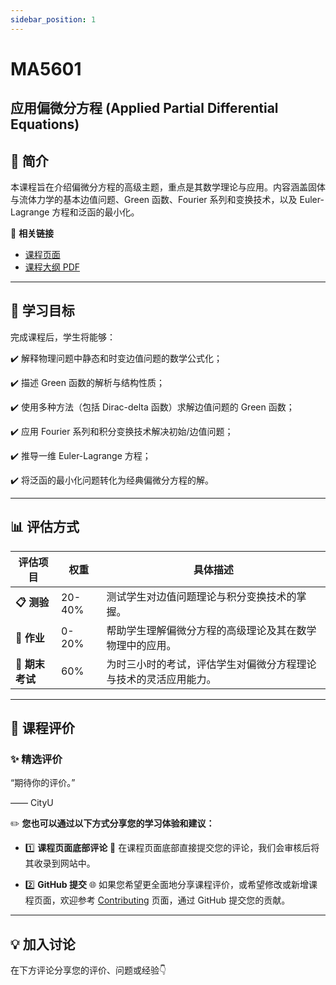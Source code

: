 ```yaml
---
sidebar_position: 1
---
```


# MA5601
## 应用偏微分方程 (Applied Partial Differential Equations)

## **📘 简介**
本课程旨在介绍偏微分方程的高级主题，重点是其数学理论与应用。内容涵盖固体与流体力学的基本边值问题、Green 函数、Fourier 系列和变换技术，以及 Euler-Lagrange 方程和泛函的最小化。

🔗 **相关链接**
- [课程页面](https://www.cityu.edu.hk/catalogue/pg/202526/course/MA5601.htm)
- [课程大纲 PDF](https://www.cityu.edu.hk/catalogue/pg/202526/course/MA5601.pdf)

---

## **🎯 学习目标**

完成课程后，学生将能够：

✔️ 解释物理问题中静态和时变边值问题的数学公式化；

✔️ 描述 Green 函数的解析与结构性质；

✔️ 使用多种方法（包括 Dirac-delta 函数）求解边值问题的 Green 函数；

✔️ 应用 Fourier 系列和积分变换技术解决初始/边值问题；

✔️ 推导一维 Euler-Lagrange 方程；

✔️ 将泛函的最小化问题转化为经典偏微分方程的解。

---

## **📊 评估方式**

| **评估项目**            | **权重** | **具体描述**                                                                                       |
|------------------------|---------|---------------------------------------------------------------------------------------------------|
| **📋 测验**             | 20-40%   | 测试学生对边值问题理论与积分变换技术的掌握。                                                          |
| **📂 作业**             | 0-20%    | 帮助学生理解偏微分方程的高级理论及其在数学物理中的应用。                                                  |
| **📝 期末考试**         | 60%      | 为时三小时的考试，评估学生对偏微分方程理论与技术的灵活应用能力。                                             |

---

## **💬 课程评价**

### ✨ **精选评价**
<div className={commentStyles.commentBox}>
    <p className={commentStyles.commentText}>
        “期待你的评价。”
    </p>
    <p className={commentStyles.commentAuthor}>—— CityU</p>
</div>

✏️ **您也可以通过以下方式分享您的学习体验和建议：**

- 1️⃣ **课程页面底部评论**
💬 在课程页面底部直接提交您的评论，我们会审核后将其收录到网站中。

- 2️⃣ **GitHub 提交**
🌐 如果您希望更全面地分享课程评价，或希望修改或新增课程页面，欢迎参考 [Contributing](/contributing) 页面，通过 GitHub 提交您的贡献。

---

## **💡 加入讨论**

在下方评论分享您的评价、问题或经验👇
<Utterances />